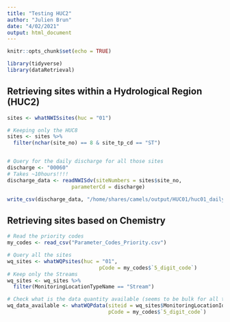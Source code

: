 ```yaml
---
title: "Testing HUC2"
author: "Julien Brun"
date: "4/02/2021"
output: html_document
---
```


```r
knitr::opts_chunk$set(echo = TRUE)
```


```r
library(tidyverse)
library(dataRetrieval)
```


## Retrieving sites within a Hydrological Region (HUC2)

```r
sites <- whatNWISsites(huc = "01") 

# Keeping only the HUC8
sites <- sites %>% 
  filter(nchar(site_no) == 8 & site_tp_cd == "ST")


# Query for the daily discharge for all those sites
discharge <- "00060"
# Takes ~10hours!!!!
discharge_data <- readNWISdv(siteNumbers = sites$site_no,
                     parameterCd = discharge)

write_csv(discharge_data, "/home/shares/camels/output/HUC01/huc01_daily_flow.csv")
```

## Retrieving sites based on Chemistry

```r

# Read the priority codes
my_codes <- read_csv("Parameter_Codes_Priority.csv")

# Query all the sites
wq_sites <- whatWQPsites(huc = "01", 
                              pCode = my_codes$`5_digit_code`)
# Keep only the Streams
wq_sites <- wq_sites %>%
  filter(MonitoringLocationTypeName == "Stream")

# Check what is the data quantity available (seems to be bulk for all the codes)
wq_data_available <- whatWQPdata(siteid = wq_sites$MonitoringLocationIdentifier,
                                 pCode = my_codes$`5_digit_code`)
```

